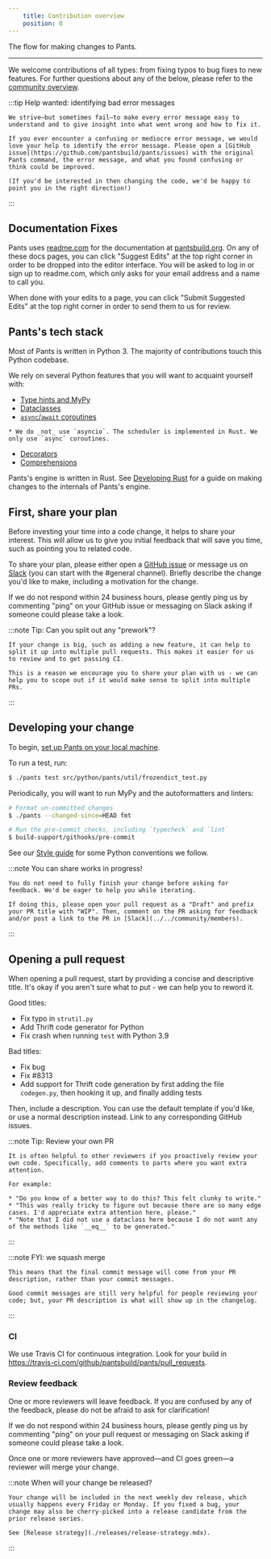 ```yaml
---
    title: Contribution overview
    position: 0
---
```


The flow for making changes to Pants.

---

We welcome contributions of all types: from fixing typos to bug fixes to new features. For further questions about any of the below, please refer to the [community overview](../../community/members).

:::tip Help wanted: identifying bad error messages

```
We strive—but sometimes fail—to make every error message easy to understand and to give insight into what went wrong and how to fix it.

If you ever encounter a confusing or mediocre error message, we would love your help to identify the error message. Please open a [GitHub issue](https://github.com/pantsbuild/pants/issues) with the original Pants command, the error message, and what you found confusing or think could be improved.

(If you'd be interested in then changing the code, we'd be happy to point you in the right direction!)

```

:::

## Documentation Fixes

Pants uses [readme.com](https://readme.com/) for the documentation at [pantsbuild.org](https://pantsbuild.org). On any of these docs pages, you can click "Suggest Edits" at the top right corner in order to be dropped into the editor interface. You will be asked to log in or sign up to readme.com, which only asks for your email address and a name to call you.

When done with your edits to a page, you can click "Submit Suggested Edits" at the top right corner in order to send them to us for review.

## Pants's tech stack

Most of Pants is written in Python 3. The majority of contributions touch this Python codebase.

We rely on several Python features that you will want to acquaint yourself with:

- [Type hints and MyPy](https://mypy.readthedocs.io/en/stable/)
- [Dataclasses](https://realpython.com/python-data-classes/)
- [`async`/`await` coroutines](https://www.python.org/dev/peps/pep-0492)

```
* We do _not_ use `asyncio`. The scheduler is implemented in Rust. We only use `async` coroutines.
```

- [Decorators](https://realpython.com/primer-on-python-decorators/)
- [Comprehensions](https://www.geeksforgeeks.org/comprehensions-in-python/)

Pants's engine is written in Rust. See [Developing Rust](./development/developing-rust.mdx) for a guide on making changes to the internals of Pants's engine.

## First, share your plan

Before investing your time into a code change, it helps to share your interest. This will allow us to give you initial feedback that will save you time, such as pointing you to related code.

To share your plan, please either open a [GitHub issue](https://github.com/pantsbuild/pants/issues) or message us on [Slack](../../community/members#slack) (you can start with the #general channel). Briefly describe the change you'd like to make, including a motivation for the change.

If we do not respond within 24 business hours, please gently ping us by commenting "ping" on your GitHub issue or messaging on Slack asking if someone could please take a look.

:::note Tip: Can you split out any "prework"?

```
If your change is big, such as adding a new feature, it can help to split it up into multiple pull requests. This makes it easier for us to review and to get passing CI.

This is a reason we encourage you to share your plan with us - we can help you to scope out if it would make sense to split into multiple PRs.

```

:::

## Developing your change

To begin, [set up Pants on your local machine](./development/setting-up-pants.mdx).

To run a test, run:

```bash
$ ./pants test src/python/pants/util/frozendict_test.py
```

Periodically, you will want to run MyPy and the autoformatters and linters:

```bash
# Format un-committed changes
$ ./pants --changed-since=HEAD fmt

# Run the pre-commit checks, including `typecheck` and `lint`
$ build-support/githooks/pre-commit
```

See our [Style guide](./development/style-guide.mdx) for some Python conventions we follow.

:::note You can share works in progress!

```
You do not need to fully finish your change before asking for feedback. We'd be eager to help you while iterating.

If doing this, please open your pull request as a "Draft" and prefix your PR title with "WIP". Then, comment on the PR asking for feedback and/or post a link to the PR in [Slack](../../community/members).

```

:::

## Opening a pull request

When opening a pull request, start by providing a concise and descriptive title. It's okay if you aren't sure what to put - we can help you to reword it.

Good titles:

- Fix typo in `strutil.py`
- Add Thrift code generator for Python
- Fix crash when running `test` with Python 3.9

Bad titles:

- Fix bug
- Fix #8313
- Add support for Thrift code generation by first adding the file `codegen.py`, then hooking it up, and finally adding tests

Then, include a description. You can use the default template if you'd like, or use a normal description instead. Link to any corresponding GitHub issues.

:::note Tip: Review your own PR

```
It is often helpful to other reviewers if you proactively review your own code. Specifically, add comments to parts where you want extra attention.

For example:

* "Do you know of a better way to do this? This felt clunky to write."
* "This was really tricky to figure out because there are so many edge cases. I'd appreciate extra attention here, please."
* "Note that I did not use a dataclass here because I do not want any of the methods like `__eq__` to be generated."

```

:::

:::note FYI: we squash merge

```
This means that the final commit message will come from your PR description, rather than your commit messages.

Good commit messages are still very helpful for people reviewing your code; but, your PR description is what will show up in the changelog.

```

:::

### CI

We use Travis CI for continuous integration. Look for your build in https://travis-ci.com/github/pantsbuild/pants/pull_requests.

### Review feedback

One or more reviewers will leave feedback. If you are confused by any of the feedback, please do not be afraid to ask for clarification!

If we do not respond within 24 business hours, please gently ping us by commenting "ping" on your pull request or messaging on Slack asking if someone could please take a look.

Once one or more reviewers have approved—and CI goes green—a reviewer will merge your change.

:::note When will your change be released?

```
Your change will be included in the next weekly dev release, which usually happens every Friday or Monday. If you fixed a bug, your change may also be cherry-picked into a release candidate from the prior release series.

See [Release strategy](./releases/release-strategy.mdx).

```

:::
